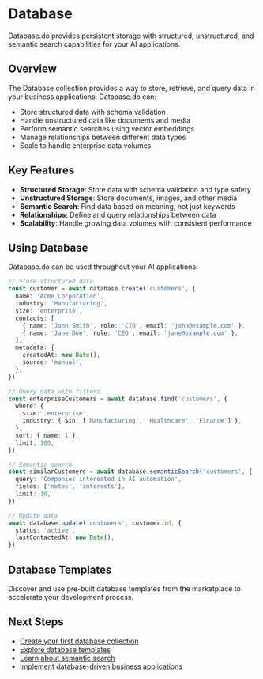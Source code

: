 # Database

Database.do provides persistent storage with structured, unstructured, and semantic search capabilities for your AI applications.

## Overview

The Database collection provides a way to store, retrieve, and query data in your business applications. Database.do can:

- Store structured data with schema validation
- Handle unstructured data like documents and media
- Perform semantic searches using vector embeddings
- Manage relationships between different data types
- Scale to handle enterprise data volumes

## Key Features

- **Structured Storage**: Store data with schema validation and type safety
- **Unstructured Storage**: Store documents, images, and other media
- **Semantic Search**: Find data based on meaning, not just keywords
- **Relationships**: Define and query relationships between data
- **Scalability**: Handle growing data volumes with consistent performance

## Using Database

Database.do can be used throughout your AI applications:

```typescript
// Store structured data
const customer = await database.create('customers', {
  name: 'Acme Corporation',
  industry: 'Manufacturing',
  size: 'enterprise',
  contacts: [
    { name: 'John Smith', role: 'CTO', email: 'john@example.com' },
    { name: 'Jane Doe', role: 'CEO', email: 'jane@example.com' },
  ],
  metadata: {
    createdAt: new Date(),
    source: 'manual',
  },
})

// Query data with filters
const enterpriseCustomers = await database.find('customers', {
  where: {
    size: 'enterprise',
    industry: { $in: ['Manufacturing', 'Healthcare', 'Finance'] },
  },
  sort: { name: 1 },
  limit: 100,
})

// Semantic search
const similarCustomers = await database.semanticSearch('customers', {
  query: 'Companies interested in AI automation',
  fields: ['notes', 'interests'],
  limit: 10,
})

// Update data
await database.update('customers', customer.id, {
  status: 'active',
  lastContactedAt: new Date(),
})
```

## Database Templates

Discover and use pre-built database templates from the marketplace to accelerate your development process.

## Next Steps

- [Create your first database collection](/data/database/create)
- [Explore database templates](/data/database/templates)
- [Learn about semantic search](/data/database/semantic-search)
- [Implement database-driven business applications](/data/database/business-applications)
